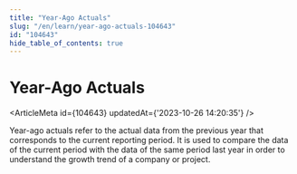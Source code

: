```yaml
---
title: "Year-Ago Actuals"
slug: "/en/learn/year-ago-actuals-104643"
id: "104643"
hide_table_of_contents: true
---
```



# Year-Ago Actuals

<ArticleMeta id={104643} updatedAt={'2023-10-26 14:20:35'} />
<div className='border-solid border-b border-t-0 my-4 border-[var(--ifm-color-gray-300)]' />

Year-ago actuals refer to the actual data from the previous year that corresponds to the current reporting period. It is used to compare the data of the current period with the data of the same period last year in order to understand the growth trend of a company or project.
